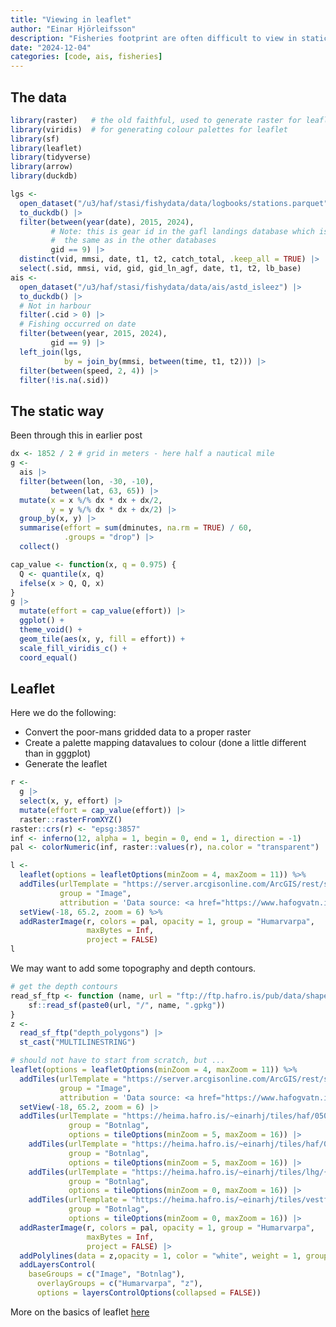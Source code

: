 ```yaml
---
title: "Viewing in leaflet"
author: "Einar Hjörleifsson"
description: "Fisheries footprint are often difficult to view in static plots like ggplot2. Leaflet offers some remedy and here is a demonstration of how data already processed as poor-man's grid for plotting in ggplot can be converted to rasters that then can be plotted via leaflet."
date: "2024-12-04"
categories: [code, ais, fisheries]
---
```


## The data

```r
library(raster)   # the old faithful, used to generate raster for leaflet
library(viridis)  # for generating colour palettes for leaflet
library(sf)
library(leaflet)
library(tidyverse)
library(arrow)
library(duckdb)

lgs <- 
  open_dataset("/u3/haf/stasi/fishydata/data/logbooks/stations.parquet") |> 
  to_duckdb() |> 
  filter(between(year(date), 2015, 2024),
         # Note: this is gear id in the gafl landings database which is rarely
         #  the same as in the other databases
         gid == 9) |> 
  distinct(vid, mmsi, date, t1, t2, catch_total, .keep_all = TRUE) |> 
  select(.sid, mmsi, vid, gid, gid_ln_agf, date, t1, t2, lb_base)
ais <- 
  open_dataset("/u3/haf/stasi/fishydata/data/ais/astd_isleez") |> 
  to_duckdb() |> 
  # Not in harbour
  filter(.cid > 0) |> 
  # Fishing occurred on date
  filter(between(year, 2015, 2024),
         gid == 9) |> 
  left_join(lgs,
            by = join_by(mmsi, between(time, t1, t2))) |> 
  filter(between(speed, 2, 4)) |>  
  filter(!is.na(.sid))
```

## The static way

Been through this in earlier post

```r
dx <- 1852 / 2 # grid in meters - here half a nautical mile
g <- 
  ais |> 
  filter(between(lon, -30, -10),
         between(lat, 63, 65)) |> 
  mutate(x = x %/% dx * dx + dx/2,
         y = y %/% dx * dx + dx/2) |>
  group_by(x, y) |> 
  summarise(effort = sum(dminutes, na.rm = TRUE) / 60,
            .groups = "drop") |> 
  collect()
```

```r
cap_value <- function(x, q = 0.975) {
  Q <- quantile(x, q)
  ifelse(x > Q, Q, x)
}
g |> 
  mutate(effort = cap_value(effort)) |> 
  ggplot() +
  theme_void() +
  geom_tile(aes(x, y, fill = effort)) +
  scale_fill_viridis_c() +
  coord_equal()
```

## Leaflet

Here we do the following:

* Convert the poor-mans gridded data to a proper raster
* Create a palette mapping datavalues to colour (done a little different than in gggplot)
* Generate the leaflet

```r
r <- 
  g |> 
  select(x, y, effort) |> 
  mutate(effort = cap_value(effort)) |> 
  raster::rasterFromXYZ()
raster::crs(r) <- "epsg:3857"
inf <- inferno(12, alpha = 1, begin = 0, end = 1, direction = -1)
pal <- colorNumeric(inf, raster::values(r), na.color = "transparent")

l <-
  leaflet(options = leafletOptions(minZoom = 4, maxZoom = 11)) %>%
  addTiles(urlTemplate = "https://server.arcgisonline.com/ArcGIS/rest/services/World_Imagery/MapServer/tile/{z}/{y}/{x}",
           group = "Image",
           attribution = 'Data source: <a href="https://www.hafogvatn.is">Marine Rearch Institute</a>') %>%
  setView(-18, 65.2, zoom = 6) %>%
  addRasterImage(r, colors = pal, opacity = 1, group = "Humarvarpa",
                 maxBytes = Inf,
                 project = FALSE) 
l
```

We may want to add some topography and depth contours.

```r
# get the depth contours
read_sf_ftp <- function (name, url = "ftp://ftp.hafro.is/pub/data/shapes") {
    sf::read_sf(paste0(url, "/", name, ".gpkg"))
}
z <- 
  read_sf_ftp("depth_polygons") |> 
  st_cast("MULTILINESTRING")
```


```r
# should not have to start from scratch, but ...
leaflet(options = leafletOptions(minZoom = 4, maxZoom = 11)) %>%
  addTiles(urlTemplate = "https://server.arcgisonline.com/ArcGIS/rest/services/World_Imagery/MapServer/tile/{z}/{y}/{x}",
           group = "Image",
           attribution = 'Data source: <a href="https://www.hafogvatn.is">Marine Rearch Institute</a>') %>%
  setView(-18, 65.2, zoom = 6) |> 
  addTiles(urlTemplate = "https://heima.hafro.is/~einarhj/tiles/haf/050m/{z}/{x}/{-y}.png",
             group = "Botnlag",
             options = tileOptions(minZoom = 5, maxZoom = 16)) |>
    addTiles(urlTemplate = "https://heima.hafro.is/~einarhj/tiles/haf/020m/{z}/{x}/{-y}.png",
             group = "Botnlag",
             options = tileOptions(minZoom = 5, maxZoom = 16)) |>
    addTiles(urlTemplate = "https://heima.hafro.is/~einarhj/tiles/lhg/{z}/{x}/{-y}.png",
             group = "Botnlag",
             options = tileOptions(minZoom = 0, maxZoom = 16)) |>
    addTiles(urlTemplate = "https://heima.hafro.is/~einarhj/tiles/vestfirdir_dpi/{z}/{x}/{-y}.png",
             group = "Botnlag",
             options = tileOptions(minZoom = 0, maxZoom = 16)) |> 
  addRasterImage(r, colors = pal, opacity = 1, group = "Humarvarpa",
                 maxBytes = Inf,
                 project = FALSE) |> 
  addPolylines(data = z,opacity = 1, color = "white", weight = 1, group = "z") |> 
  addLayersControl(
    baseGroups = c("Image", "Botnlag"),
      overlayGroups = c("Humarvarpa", "z"),
      options = layersControlOptions(collapsed = FALSE))
```

More on the basics of leaflet [here](https://rstudio.github.io/leaflet)
